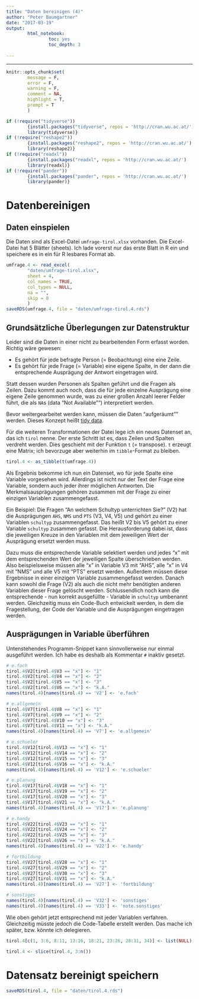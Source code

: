 ```yaml
---
title: "Daten bereinigen (4)"
author: "Peter Baumgartner"
date: "2017-03-19"
output: 
        html_notebook:
                toc: yes
                toc_depth: 3
                
---
```

***

```r
knitr::opts_chunk$set(
        message = F,
        error = F,
        warning = F,
        comment = NA,
        highlight = T,
        prompt = T
        )

if (!require("tidyverse")) 
        {install.packages("tidyverse", repos = 'http://cran.wu.ac.at/')
        library(tidyverse)}
if (!require("reshape2"))
        {install.packages("reshape2", repos = 'http://cran.wu.ac.at/')
        library(reshape2)}
if (!require("readxl"))
        {install.packages("readxl", repos = 'http://cran.wu.ac.at/')
        library(readxl)}
if (!require("pander"))
        {install.packages("pander", repos = 'http://cran.wu.ac.at/')
        library(pander)}


```

# Datenbereinigen

## Daten einspielen


Die Daten sind als Excel-Datei `umfrage-tirol.xlsx` vorhanden. Die Excel-Datei hat 5 Blätter (sheets). Ich lade vorerst nur das erste Blatt in R ein und speichere es in ein für R lesbares Format ab. 


```r

umfrage.4 <- read_excel(
        "daten/umfrage-tirol.xlsx",
        sheet = 4,
        col_names = TRUE,
        col_types = NULL,
        na = "",
        skip = 0
        )
saveRDS(umfrage.4, file = "daten/umfrage-tirol.4.rds")

```

## Grundsätzliche Überlegungen zur Datenstruktur
Leider sind die Daten in einer nicht zu bearbeitenden Form erfasst worden. Richtig wäre gewesen: 

* Es gehört für jede befragte Person (= Beobachtung) eine eine Zeile. 
* Es gehört für jede Frage (= Variable) eine eigene Spalte, in der dann die entsprechende Ausprägung der Antwort eingetragen wird.

Statt dessen wurden Personen als Spalten geführt und die Fragen als Zeilen. Dazu kommt auch noch, dass die für jede einzelne Ausprägung eine eigene Zeile genommen wurde, was zu einer großen Anzahl leerer Felder führt, die als `NA`s (data "Not Available"") interpretiert werden.

Bevor weitergearbeitet werden kann, müssen die Daten "aufgeräumt"" werden. Dieses Konzept heißt [tidy data](https://cran.r-project.org/web/packages/tidyr/vignettes/tidy-data.html).

Für die weiteren Transformationen der Datei lege ich ein neues Datenset an, das ich `tirol` nenne.
Der erste Schritt ist es, dass Zeilen und Spalten verdreht werden. Dies geschieht mit der Funktion `t` (= transpose). `t` erzeugt eine Matrix; ich bevorzuge aber weiterhin im `tibble`-Format zu bleiben. 

```r
tirol.4 <- as_tibble(t(umfrage.4))
```

Als Ergebnis bekomme ich nun ein Datenset, wo für jede Spalte eine Variable vorgesehen wird. Allerdings ist nicht nur der Text der Frage eine Variable, sondern auch jeder ihrer möglichen Antworten. Die Merkmalsausprägungen gehören zusammen mit der Frage zu einer einzigen Variablen zusammengefasst.

Ein Beispiel: Die Fragen "An welchem Schultyp unterrichten Sie?" (V2) hat die Ausprägungen `AHS`, `NMS` und `PTS` (V3, V4, V5) und gehört zu einer Variablen `schultyp` zusammengefasst. Das heißt V2 bis V5 gehört zu einer Variable `schultyp` zusammen gefasst. Die Herausforderung dabei ist, dass die jeweiligen Kreuze in den Variablen mit dem jeweiligen Wert der Ausprägung ersetzt werden muss.

Dazu muss die entsprechende Variable selektiert werden und jedes "x" mit dem entsprechenden Wert der jeweiligen Spalte überschrieben werden. Also beispielsweise müssen alle "x" in Variable V3 mit "AHS", alle "x" in V4 mit "NMS" und alle V5 mit "PTS" ersetzt werden. Außerdem müssen  diese  Ergebnisse in einer einzigen Variable zusammengefasst werden. Danach kann sowohl die Frage (V2) als auch die nicht mehr benötigten anderen Variablen dieser Frage gelöscht werden. Schlussendlich noch kann die entsprechende - nun korrekt ausgefüllte - Variable in `schultyp` umbenannt werden. Gleichzeitig muss ein Code-Buch entwickelt werden, in dem die Fragestellung, der Code der Variable und die Ausprägungen eingetragen werden.

## Ausprägungen in Variable überführen

Untenstehendes Programm-Snippet kann sinnvollerweise nur einmal ausgeführt werden. Ich habe es deshalb als Kommentar `#` inaktiv gesetzt.



```r

# e.fach
tirol.4$V2[tirol.4$V3 == "x"] <- "1"
tirol.4$V2[tirol.4$V4 == "x"] <- "2"
tirol.4$V2[tirol.4$V5 == "x"] <- "3"
tirol.4$V2[tirol.4$V6 == "x"] <- "k.A."
names(tirol.4)[names(tirol.4) == 'V2'] <- 'e.fach'

# e.allgemein
tirol.4$V7[tirol.4$V8 == "x"] <- "1"
tirol.4$V7[tirol.4$V9 == "x"] <- "2"
tirol.4$V7[tirol.4$V10 == "x"] <- "3"
tirol.4$V7[tirol.4$V11 == "x"] <- "k.A."
names(tirol.4)[names(tirol.4) == 'V7'] <- 'e.allgemein'

# e.schueler
tirol.4$V12[tirol.4$V13 == "x"] <- "1"
tirol.4$V12[tirol.4$V14 == "x"] <- "2"
tirol.4$V12[tirol.4$V15 == "x"] <- "3"
tirol.4$V12[tirol.4$V16 == "x"] <- "k.A."
names(tirol.4)[names(tirol.4) == 'V12'] <- 'e.schueler'

# e.planung
tirol.4$V17[tirol.4$V18 == "x"] <- "1"
tirol.4$V17[tirol.4$V19 == "x"] <- "2"
tirol.4$V17[tirol.4$V20 == "x"] <- "3"
tirol.4$V17[tirol.4$V21 == "x"] <- "k.A."
names(tirol.4)[names(tirol.4) == 'V17'] <- 'e.planung'

# e.handy
tirol.4$V22[tirol.4$V23 == "x"] <- "1"
tirol.4$V22[tirol.4$V24 == "x"] <- "2"
tirol.4$V22[tirol.4$V25 == "x"] <- "3"
tirol.4$V22[tirol.4$V26 == "x"] <- "k.A."
names(tirol.4)[names(tirol.4) == 'V22'] <- 'e.handy'

# fortbildung
tirol.4$V27[tirol.4$V28 == "x"] <- "1"
tirol.4$V27[tirol.4$V29 == "x"] <- "2"
tirol.4$V27[tirol.4$V30 == "x"] <- "3"
tirol.4$V27[tirol.4$V31 == "x"] <- "k.A."
names(tirol.4)[names(tirol.4) == 'V27'] <- 'fortbildung'

# sonstiges
names(tirol.4)[names(tirol.4) == 'V32'] <- 'sonstiges'
names(tirol.4)[names(tirol.4) == 'V33'] <- 'note.sonstiges'


```



Wie oben gehört jetzt entsprechend mit jeder Variablen verfahren. Gleichzeitig müsste jedoch die Code-Tabelle erstellt werden. Das mache ich später, bzw. könnte ich delegieren.

```r


tirol.4[c(1, 3:6, 8:11, 13:16, 18:21, 23:26, 28:31, 34)] <- list(NULL)

tirol.4 <- slice(tirol.4, 3:n())
```

# Datensatz bereinigt speichern


```r
saveRDS(tirol.4, file = "daten/tirol.4.rds")
```
